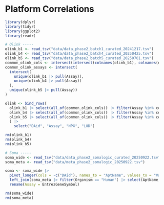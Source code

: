 # Platform Correlations

```r
library(dplyr)
library(tidyr)
library(ggplot2)
library(readr)
```

```r
# Olink -----
olink_b1 <- read_tsv("data/data_phase2_batch1_curated_20241217.tsv")
olink_b4 <- read_tsv("data/data_phase2_batch4_curated_20250425.tsv")
olink_b5 <- read_tsv("data/data_phase2_batch5_curated_20250701.tsv")
common_olink_cols <- intersect(intersect(colnames(olink_b1), colnames(olink_b4)), colnames(olink_b5))
common_olink_assays <- intersect(
  intersect(
    unique(olink_b1 |> pull(Assay)), 
    unique(olink_b4 |> pull(Assay))
  ), 
  unique(olink_b5 |> pull(Assay))
)

olink <- bind_rows(
  olink_b1 |> select(all_of(common_olink_cols)) |> filter(Assay %in% common_olink_assays), 
  olink_b4 |> select(all_of(common_olink_cols)) |> filter(Assay %in% common_olink_assays),
  olink_b5 |> select(all_of(common_olink_cols)) |> filter(Assay %in% common_olink_assays)
  ) |>
    select("DAid", "Assay", "NPX", "LOD")

rm(olink_b1)
rm(olink_b4)
rm(olink_b5)

# Soma -----
soma_wide <- read_tsv("data/data_phase2_somalogic_curated_20250922.tsv")
soma_meta <- read_tsv("data/meta_phase2_somalogic_20250922.tsv")

soma <- soma_wide |>
  pivot_longer(cols = -c("DAid"), names_to = "AptName", values_to = "Value") |>
  left_join(soma_meta |> filter(Organism == "Human") |> select(AptName, EntrezGeneSymbol), by = "AptName") |>
  rename(Assay = EntrezGeneSymbol)

rm(soma_wide)
rm(soma_meta)
```

